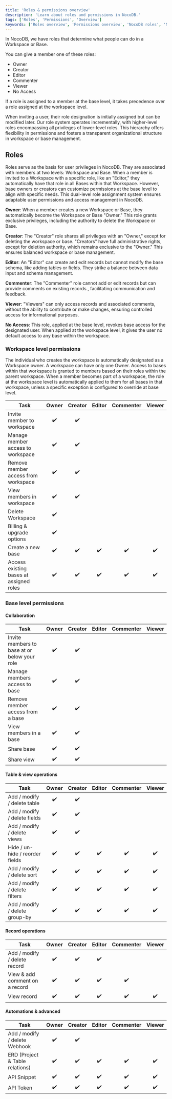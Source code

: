 ```yaml
---
title: 'Roles & permissions overview'
description: 'Learn about roles and permissions in NocoDB.'
tags: ['Roles', 'Permissions', 'Overview']
keywords: ['Roles overview', 'Permissions overview', 'NocoDB roles', 'NocoDB permissions', 'NocoDB roles overview', 'NocoDB permissions overview']
---
```



In NocoDB, we have roles that determine what people can do in a Workspace or Base. 

You can give a member one of these roles: 
* Owner
* Creator 
* Editor
* Commenter 
* Viewer
* No Access

<Callout type="info">
If a role is assigned to a member at the base level, it takes precedence over a role assigned at the workspace level.
</Callout>

When inviting a user, their role designation is initially assigned but can be modified later. Our role system 
operates incrementally, with higher-level roles encompassing all privileges of lower-level roles. 
This hierarchy offers flexibility in permissions and fosters a transparent organizational structure 
in workspace or base management.

## Roles
Roles serve as the basis for user privileges in NocoDB. They are associated with members at two levels: 
Workspace and Base. When a member is invited to a Workspace with a specific role, like an "Editor," they 
automatically have that role in all Bases within that Workspace. However, base owners or creators can customize 
permissions at the base level to align with specific needs. This dual-level role assignment system 
ensures adaptable user permissions and access management in NocoDB.

**Owner**: When a member creates a new Workspace or Base, they automatically become the Workspace or Base "Owner." 
This role grants exclusive privileges, including the authority to delete the Workspace or Base.

**Creator**: The "Creator" role shares all privileges with an "Owner," except for deleting the workspace or base. 
"Creators" have full administrative rights, except for deletion authority, which remains exclusive to the "Owner." 
This ensures balanced workspace or base management.

**Editor**: An "Editor" can create and edit records but cannot modify the base schema, 
like adding tables or fields. They strike a balance between data input and schema management.

**Commenter**: The "Commenter" role cannot add or edit records but can provide comments on existing records
, facilitating communication and feedback.

**Viewer**: "Viewers" can only access records and associated comments, without the ability to contribute
or make changes, ensuring controlled access for informational purposes.

**No Access**: This role, applied at the base level, revokes base access for the designated user. When applied at the workspace level, it gives the user no default access to any base within the workspace.


### Workspace level permissions
The individual who creates the workspace is automatically designated as a Workspace owner. 
A workspace can have only one Owner. Access to bases within that workspace is granted to members based on their roles
within the parent workspace. When a member becomes part of a workspace, the role at the workspace level is
automatically applied to them for all bases in that workspace, unless a specific exception is configured 
to override at base level.

| Task                                    | Owner | Creator | Editor | Commenter | Viewer |
|-----------------------------------------|:-----:|:-------:|:------:|:---------:|:------:|
| Invite member to workspace              |  ✔️   |   ✔️    |        |           |        |
| Manage member access to workspace       |  ✔️   |   ✔️    |        |           |        |
| Remove member access from workspace     |  ✔️   |   ✔️    |        |           |        |
| View members in workspace               |  ✔️   |   ✔️    |        |           |        |
| Delete Workspace                        |  ✔️   |    ️    |        |           |        |
| Billing & upgrade options               |  ✔️   |    ️    |        |           |        |
| Create a new base                       |  ✔️   |   ✔️    |   ✔️   |    ✔️     |   ✔️   |
| Access existing bases at assigned roles |  ✔️   |   ✔️    |   ✔️   |    ✔️     |   ✔️   |


### Base level permissions

#### Collaboration
| Task                                         | Owner | Creator | Editor | Commenter | Viewer |
|----------------------------------------------|:-----:|:-------:|:------:|:---------:|:------:|
| Invite members to base at or below your role |  ✔️   |   ✔️    |        |           |        |
| Manage members access to base                |  ✔️   |   ✔️    |        |           |        |
| Remove member access from a base             |  ✔️   |   ✔️    |        |           |        |
| View members in a base                       |  ✔️   |   ✔️    |        |           |        |
| Share base                                   |  ✔️   |   ✔️    |        |           |        |
| Share view                                   |  ✔️   |   ✔️    |        |           |        |

#### Table & view operations
| Task                            | Owner | Creator | Editor | Commenter | Viewer |
|---------------------------------|:-----:|:-------:|:------:|:---------:|:------:|
| Add / modify / delete table     |  ✔️   |   ✔️    |        |           |        |
| Add / modify / delete fields    |  ✔️   |   ✔️    |        |           |        |
| Add / modify / delete views     |  ✔️   |   ✔️    |        |           |        |
| Hide / un-hide / reorder fields |  ✔️   |   ✔️    |   ✔️   |    ✔️     |   ✔️   |
| Add / modify / delete sort      |  ✔️   |   ✔️    |   ✔️   |    ✔️     |   ✔️   |
| Add / modify / delete filters   |  ✔️   |   ✔️    |   ✔️   |    ✔️     |   ✔️   |
| Add / modify / delete group-by  |  ✔️   |   ✔️    |   ✔️   |    ✔️     |   ✔️   |

#### Record operations
| Task                            | Owner | Creator | Editor | Commenter | Viewer |
|---------------------------------|:-----:|:-------:|:------:|:---------:|:------:|
| Add / modify / delete record    |  ✔️   |   ✔️    |   ✔️   |           |        |
| View & add comment on a record  |  ✔️   |   ✔️    |   ✔️   |    ✔️     |        |
| View record                     |  ✔️   |   ✔️    |   ✔️   |    ✔️     |   ✔️   |

#### Automations & advanced  
| Task                            | Owner | Creator | Editor | Commenter | Viewer |
|---------------------------------|:-----:|:-------:|:------:|:---------:|:------:|
| Add / modify / delete Webhook   |  ✔️   |   ✔️    |        |           |        |
| ERD (Project & Table relations) |  ✔️   |   ✔️    |   ✔️   |    ✔️     |   ✔️   |
| API Snippet                     |  ✔️   |   ✔️    |   ✔️   |    ✔️     |   ✔️   |
| API Token                       |  ✔️   |   ✔️    |   ✔️   |    ✔️     |   ✔️   |





